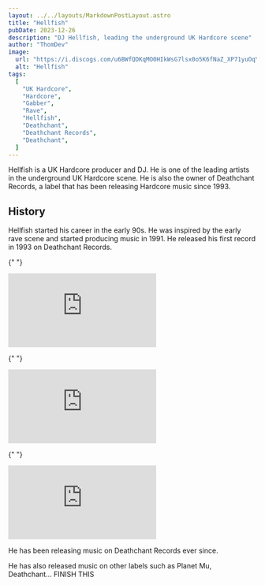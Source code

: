 ```yaml
---
layout: ../../layouts/MarkdownPostLayout.astro
title: "Hellfish"
pubDate: 2023-12-26
description: "DJ Hellfish, leading the underground UK Hardcore scene"
author: "ThomDev"
image:
  url: "https://i.discogs.com/u6BWfQDKqMO0HIkWsG7lsx0o5K6fNaZ_XP71yuOqYvc/rs:fit/g:sm/q:90/h:375/w:500/czM6Ly9kaXNjb2dz/LWRhdGFiYXNlLWlt/YWdlcy9BLTE4NDcx/LTExNjEwMTM5NjAu/anBlZw.jpeg"
  alt: "Hellfish"
tags:
  [
    "UK Hardcore",
    "Hardcore",
    "Gabber",
    "Rave",
    "Hellfish",
    "Deathchant",
    "Deathchant Records",
    "Deathchant",
  ]
---
```


<div class="purple-section">

Hellfish is a UK Hardcore producer and DJ. He is one of the leading artists in the underground UK Hardcore scene. He is also the owner of Deathchant Records, a label that has been releasing Hardcore music since 1993.

## History

Hellfish started his career in the early 90s. He was inspired by the early rave scene and started producing music in 1991. He released his first record in 1993 on Deathchant Records.

{" "}

<div class="youtube-embed-container">
  <iframe
    class="youtube-video"
    src="https://www.youtube-nocookie.com/embed/3pRl8cmf6ew?si=FCndsNqR50DcCn9j"
    title="YouTube video player"
    frameborder="0"
    allow="accelerometer; autoplay; clipboard-write; encrypted-media; gyroscope; picture-in-picture; web-share"
    allowfullscreen
  ></iframe>
</div>

{" "}

<div class="youtube-embed-container">
  <iframe
    class="youtube-video"
    src="https://www.youtube-nocookie.com/embed/naZ7BgUNspI?si=I9o1UJTMZ-nzFNyZ"
    title="YouTube video player"
    frameborder="0"
    allow="accelerometer; autoplay; clipboard-write; encrypted-media; gyroscope; picture-in-picture; web-share"
    allowfullscreen
  ></iframe>
</div>

{" "}

<div class="youtube-embed-container">
  <iframe
    class="youtube-video"
    src="https://www.youtube.com/embed/54Ea7G5pJcE?si=qthxz8utDWWj2aVA"
    title="YouTube video player"
    frameborder="0"
    allow="accelerometer; autoplay; clipboard-write; encrypted-media; gyroscope; picture-in-picture; web-share"
    allowfullscreen
  ></iframe>
</div>

He has been releasing music on Deathchant Records ever since.

He has also released music on other labels such as Planet Mu, Deathchant... FINISH THIS

</div>
